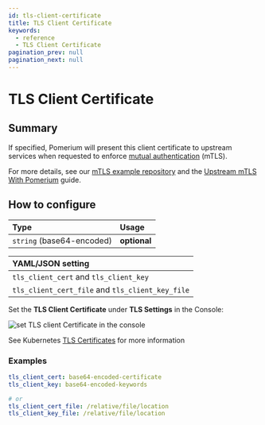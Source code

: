 ```yaml
---
id: tls-client-certificate
title: TLS Client Certificate
keywords:
  - reference
  - TLS Client Certificate
pagination_prev: null
pagination_next: null
---
```



# TLS Client Certificate

## Summary

If specified, Pomerium will present this client certificate to upstream services when requested to enforce [mutual authentication](https://en.wikipedia.org/wiki/Mutual_authentication) (mTLS).

For more details, see our [mTLS example repository](https://github.com/pomerium/pomerium/tree/main/examples/mutual-tls) and the [Upstream mTLS With Pomerium](/docs/capabilities/mtls-services) guide.

## How to configure

| **Type** | **Usage** |
| :--- | :--- |
| `string` (base64-encoded) | **optional** |

<Tabs>
<TabItem value="Core" label="Core">

| **YAML**/**JSON** setting |
| :--- |
| `tls_client_cert` and `tls_client_key` |
| `tls_client_cert_file` and `tls_client_key_file` |

</TabItem>
<TabItem value="Enterprise" label="Enterprise">

Set the **TLS Client Certificate** under **TLS Settings** in the Console:

![set TLS client Certificate in the console](../img/routes/tls/tls-client-certificate.png)

</TabItem>
<TabItem value="Kubernetes" label="Kubernetes">

See Kubernetes [TLS Certificates](/docs/deploying/k8s/ingress#tls-certificates) for more information

</TabItem>
</Tabs>

### Examples

```yaml
tls_client_cert: base64-encoded-certificate
tls_client_key: base64-encoded-keywords

# or
tls_client_cert_file: /relative/file/location
tls_client_key_file: /relative/file/location
```
